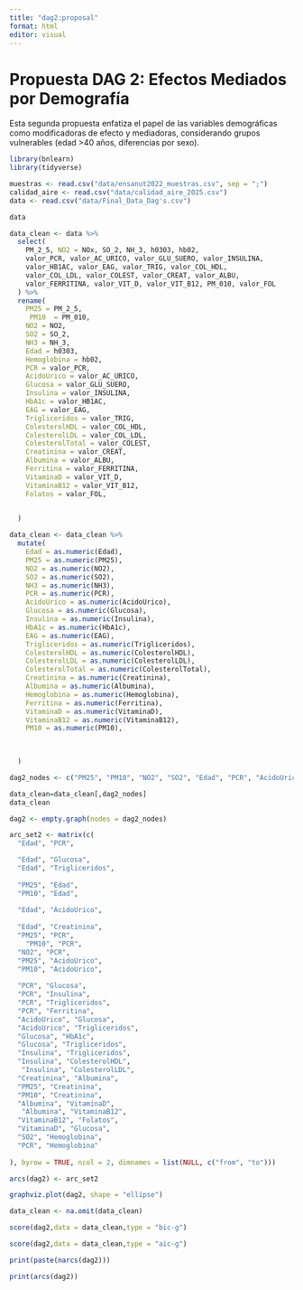 ```yaml
---
title: "dag2:proposal"
format: html
editor: visual
---
```


# Propuesta DAG 2: Efectos Mediados por Demografía

Esta segunda propuesta enfatiza el papel de las variables demográficas como modificadoras de efecto y mediadoras, considerando grupos vulnerables (edad \>40 años, diferencias por sexo).

```r
library(bnlearn)
library(tidyverse)
```

```r

muestras <- read.csv("data/ensanut2022_muestras.csv", sep = ";")
calidad_aire <- read.csv("data/calidad_aire_2025.csv")
data <- read.csv("data/Final_Data_Dag's.csv")

data
```

```r
data_clean <- data %>%
  select(
    PM_2_5, NO2 = NOx, SO_2, NH_3, h0303, hb02,
    valor_PCR, valor_AC_URICO, valor_GLU_SUERO, valor_INSULINA,
    valor_HB1AC, valor_EAG, valor_TRIG, valor_COL_HDL, 
    valor_COL_LDL, valor_COLEST, valor_CREAT, valor_ALBU,
    valor_FERRITINA, valor_VIT_D, valor_VIT_B12, PM_010, valor_FOL
  ) %>%
  rename(
    PM25 = PM_2_5,
     PM10  = PM_010,
    NO2 = NO2,
    SO2 = SO_2,
    NH3 = NH_3,
    Edad = h0303,
    Hemoglobina = hb02,
    PCR = valor_PCR,
    AcidoUrico = valor_AC_URICO,
    Glucosa = valor_GLU_SUERO,
    Insulina = valor_INSULINA,
    HbA1c = valor_HB1AC,
    EAG = valor_EAG,
    Trigliceridos = valor_TRIG,
    ColesterolHDL = valor_COL_HDL,
    ColesterolLDL = valor_COL_LDL,
    ColesterolTotal = valor_COLEST,
    Creatinina = valor_CREAT,
    Albumina = valor_ALBU,
    Ferritina = valor_FERRITINA,
    VitaminaD = valor_VIT_D,
    VitaminaB12 = valor_VIT_B12,
    Folatos = valor_FOL,
 

  )
```

```r
data_clean <- data_clean %>%
  mutate(
    Edad = as.numeric(Edad),
    PM25 = as.numeric(PM25),
    NO2 = as.numeric(NO2),
    SO2 = as.numeric(SO2),
    NH3 = as.numeric(NH3),
    PCR = as.numeric(PCR),
    AcidoUrico = as.numeric(AcidoUrico),
    Glucosa = as.numeric(Glucosa),
    Insulina = as.numeric(Insulina),
    HbA1c = as.numeric(HbA1c),
    EAG = as.numeric(EAG),
    Trigliceridos = as.numeric(Trigliceridos),
    ColesterolHDL = as.numeric(ColesterolHDL),
    ColesterolLDL = as.numeric(ColesterolLDL),
    ColesterolTotal = as.numeric(ColesterolTotal),
    Creatinina = as.numeric(Creatinina),
    Albumina = as.numeric(Albumina),
    Hemoglobina = as.numeric(Hemoglobina),
    Ferritina = as.numeric(Ferritina),
    VitaminaD = as.numeric(VitaminaD),
    VitaminaB12 = as.numeric(VitaminaB12),
    PM10 = as.numeric(PM10),
     

   
  )
```

```r
dag2_nodes <- c("PM25", "PM10", "NO2", "SO2", "Edad", "PCR", "AcidoUrico", "Glucosa", "Insulina", "HbA1c", "Trigliceridos", "ColesterolHDL", "ColesterolLDL", "Creatinina", "Albumina", "Hemoglobina", "Ferritina", "VitaminaD", "VitaminaB12", "Folatos")

data_clean=data_clean[,dag2_nodes]
data_clean

```

```r
dag2 <- empty.graph(nodes = dag2_nodes)
```

```r
arc_set2 <- matrix(c(
  "Edad", "PCR",

  "Edad", "Glucosa",
  "Edad", "Trigliceridos", 
  
  "PM25", "Edad",
  "PM10", "Edad",
  
  "Edad", "AcidoUrico",
 
  "Edad", "Creatinina",
  "PM25", "PCR",
    "PM10", "PCR",
  "NO2", "PCR",
  "PM25", "AcidoUrico",
  "PM10", "AcidoUrico",
  
  "PCR", "Glucosa",
  "PCR", "Insulina",
  "PCR", "Trigliceridos",
  "PCR", "Ferritina",
  "AcidoUrico", "Glucosa",
  "AcidoUrico", "Trigliceridos",
  "Glucosa", "HbA1c",
  "Glucosa", "Trigliceridos", 
  "Insulina", "Trigliceridos",
  "Insulina", "ColesterolHDL",
   "Insulina", "ColesterolLDL",
  "Creatinina", "Albumina",
  "PM25", "Creatinina",
  "PM10", "Creatinina",
  "Albumina", "VitaminaD",
   "Albumina", "VitaminaB12",
  "VitaminaB12", "Folatos",
  "VitaminaD", "Glucosa",
  "SO2", "Hemoglobina",
  "PCR", "Hemoglobina"
  
), byrow = TRUE, ncol = 2, dimnames = list(NULL, c("from", "to")))
```

```r
arcs(dag2) <- arc_set2
```

```r
graphviz.plot(dag2, shape = "ellipse")

```

```r
data_clean <- na.omit(data_clean)

score(dag2,data = data_clean,type = "bic-g")
```

```r
score(dag2,data = data_clean,type = "aic-g")
```

```r
print(paste(narcs(dag2)))
```

```r
print(arcs(dag2))
```
